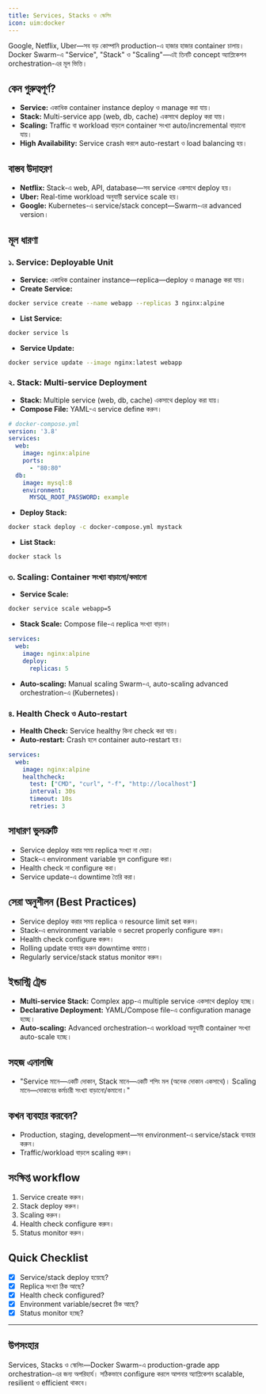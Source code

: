 ```yaml
---
title: Services, Stacks ও স্কেলিং
icon: uim:docker
---
```


Google, Netflix, Uber—সব বড় কোম্পানি production-এ হাজার হাজার container চালায়। Docker Swarm-এ "Service", "Stack" ও "Scaling"—এই তিনটি concept অ্যাপ্লিকেশন orchestration-এর মূল ভিত্তি।

## কেন গুরুত্বপূর্ণ?

- **Service:** একাধিক container instance deploy ও manage করা যায়।
- **Stack:** Multi-service app (web, db, cache) একসাথে deploy করা যায়।
- **Scaling:** Traffic বা workload বাড়লে container সংখ্যা auto/incremental বাড়ানো যায়।
- **High Availability:** Service crash করলে auto-restart ও load balancing হয়।

## বাস্তব উদাহরণ

- **Netflix:** Stack-এ web, API, database—সব service একসাথে deploy হয়।
- **Uber:** Real-time workload অনুযায়ী service scale হয়।
- **Google:** Kubernetes-এ service/stack concept—Swarm-এর advanced version।

## মূল ধারণা

### ১. Service: Deployable Unit

- **Service:** একাধিক container instance—replica—deploy ও manage করা যায়।
- **Create Service:**

```bash
docker service create --name webapp --replicas 3 nginx:alpine
```

- **List Service:**

```bash
docker service ls
```

- **Service Update:**

```bash
docker service update --image nginx:latest webapp
```

### ২. Stack: Multi-service Deployment

- **Stack:** Multiple service (web, db, cache) একসাথে deploy করা যায়।
- **Compose File:** YAML-এ service define করুন।

```yaml
# docker-compose.yml
version: '3.8'
services:
  web:
    image: nginx:alpine
    ports:
      - "80:80"
  db:
    image: mysql:8
    environment:
      MYSQL_ROOT_PASSWORD: example
```

- **Deploy Stack:**

```bash
docker stack deploy -c docker-compose.yml mystack
```

- **List Stack:**

```bash
docker stack ls
```

### ৩. Scaling: Container সংখ্যা বাড়ানো/কমানো

- **Service Scale:**

```bash
docker service scale webapp=5
```

- **Stack Scale:** Compose file-এ replica সংখ্যা বাড়ান।

```yaml
services:
  web:
    image: nginx:alpine
    deploy:
      replicas: 5
```

- **Auto-scaling:** Manual scaling Swarm-এ, auto-scaling advanced orchestration-এ (Kubernetes)।

### ৪. Health Check ও Auto-restart

- **Health Check:** Service healthy কিনা check করা যায়।
- **Auto-restart:** Crash হলে container auto-restart হয়।

```yaml
services:
  web:
    image: nginx:alpine
    healthcheck:
      test: ["CMD", "curl", "-f", "http://localhost"]
      interval: 30s
      timeout: 10s
      retries: 3
```

## সাধারণ ভুলত্রুটি

- Service deploy করার সময় replica সংখ্যা না দেয়া।
- Stack-এ environment variable ভুল configure করা।
- Health check না configure করা।
- Service update-এ downtime তৈরি করা।

## সেরা অনুশীলন (Best Practices)

- Service deploy করার সময় replica ও resource limit set করুন।
- Stack-এ environment variable ও secret properly configure করুন।
- Health check configure করুন।
- Rolling update ব্যবহার করুন downtime কমাতে।
- Regularly service/stack status monitor করুন।

## ইন্ডাস্ট্রি ট্রেন্ড

- **Multi-service Stack:** Complex app-এ multiple service একসাথে deploy হচ্ছে।
- **Declarative Deployment:** YAML/Compose file-এ configuration manage হচ্ছে।
- **Auto-scaling:** Advanced orchestration-এ workload অনুযায়ী container সংখ্যা auto-scale হচ্ছে।

## সহজ এনালজি

- "Service মানে—একটি দোকান, Stack মানে—একটি শপিং মল (অনেক দোকান একসাথে)। Scaling মানে—দোকানের কর্মচারী সংখ্যা বাড়ানো/কমানো।"

## কখন ব্যবহার করবেন?

- Production, staging, development—সব environment-এ service/stack ব্যবহার করুন।
- Traffic/workload বাড়লে scaling করুন।

## সংক্ষিপ্ত workflow

1. Service create করুন।
2. Stack deploy করুন।
3. Scaling করুন।
4. Health check configure করুন।
5. Status monitor করুন।

## Quick Checklist

- [x] Service/stack deploy হয়েছে?
- [x] Replica সংখ্যা ঠিক আছে?
- [x] Health check configured?
- [x] Environment variable/secret ঠিক আছে?
- [x] Status monitor হচ্ছে?

---

## উপসংহার

Services, Stacks ও স্কেলিং—Docker Swarm-এ production-grade app orchestration-এর জন্য অপরিহার্য। সঠিকভাবে configure করলে আপনার অ্যাপ্লিকেশন scalable, resilient ও efficient থাকবে।

